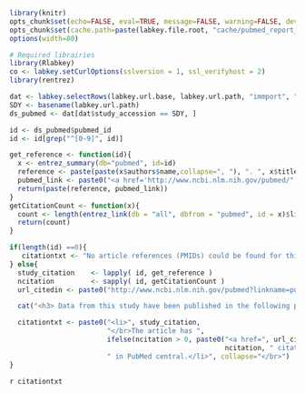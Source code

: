 ```r
library(knitr)
opts_chunk$set(echo=FALSE, eval=TRUE, message=FALSE, warning=FALSE, dev="png", fig.width=6, fig.height=4, dpi=100, autodep=FALSE)
opts_chunk$set(cache.path=paste(labkey.file.root, "cache/pubmed_report_cache/", sep="/"), cache=TRUE)
options(width=80)
```
```r
# Required librairies
library(Rlabkey)
co <- labkey.setCurlOptions(sslversion = 1, ssl_verifyhost = 2)
library(rentrez)
```

```r
dat <- labkey.selectRows(labkey.url.base, labkey.url.path, "immport", "study_pubmed", colNameOpt="rname")
SDY <- basename(labkey.url.path)
ds_pubmed <- dat[dat$study_accession == SDY, ]
```

```r
id <- ds_pubmed$pubmed_id
id <- id[grep("^[0-9]", id)]

get_reference <- function(id){
  x <- entrez_summary(db="pubmed", id=id)
  reference <- paste(paste(x$authors$name,collapse=", "), ". ", x$title, " <i>", x$source, "</i> ", x$volume, "(", x$issue, "), ", x$pubdate, ".", sep="")
  pubmed_link <- paste0("<a href='http://www.ncbi.nlm.nih.gov/pubmed/", id,"' target='_blank'>", "PMID:", id,"</a>")
  return(paste(reference, pubmed_link))
}
getCitationCount <- function(x){
  count <- length(entrez_link(db = "all", dbfrom = "pubmed", id = x)$links$pubmed_pubmed_citedin)
  return(count)
}

if(length(id) ==0){
   citationtxt <- "No article references (PMIDs) could be found for this study. If you think this is an error, please post a message on the <a href='https://www.immunespace.org/project/home/support/begin.view', target='_blank'>support page</a> and the ImmuneSpace team will update this information as soon as possible."
} else{
  study_citation    <- lapply( id, get_reference )
  ncitation         <- sapply( id, getCitationCount )
  url_citedin <- paste0("http://www.ncbi.nlm.nih.gov/pubmed?linkname=pubmed_pubmed_citedin&from_uid=", id)

  cat("<h3> Data from this study have been published in the following paper(s): </h3>\n")

  citationtxt <- paste0("<li>", study_citation,
                        "</br>The article has ",
                        ifelse(ncitation > 0, paste0("<a href=", url_citedin, " target='_blank'>",
                                                     ncitation, " citations</a>"), "0 citations"),
                        " in PubMed central.</li>", collapse="</br>")
}
```

`r citationtxt`

